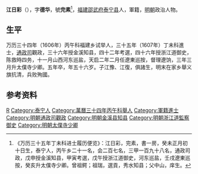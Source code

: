 '''江日彩'''（{{bd|1570年||1625年||}}），字'''德华'''，號'''完素'''<ref>《万历三十五年丁未科进士履历便览》：江日彩，完素，書一房，癸未正月初十日生，泰宁人，丙午乡二十一名，会二百七名，三甲一百九十八名，通政司政，戊申授金溪知县，甲寅考選，戊午授浙江道御史，河东巡盐，壬戌遼東巡按，癸亥升太僕寺少卿。曾祖鳄；祖瑞，選貢，秀水知县；父中山，庠生。</ref>，[[福建|福建]][[邵武府|邵武府]][[泰宁县|泰宁县]]人，軍籍，[[明朝|明朝]]政治人物。

== 生平 ==
万历三十四年（1606年）丙午科福建乡试举人，三十五年（1607年）丁未科進士，[[通政司|通政司]]觀政，三十六年授金溪知县，四十二年考選，四十六年授浙江道御史，陈救時四务，十一月山西河东巡盐，天启二年二月任遼東巡按，督理遼饷，三年三月升太僕寺少卿。五年卒，年五十六岁。子江豫、江復，俱諸生，明末在家乡舉义旗抗清，兵败殉國。

==参考资料==
{{reflist}}

{{萬曆三十五年丁未科殿試金榜}}

{{Authority control}}

{{DEFAULTSORT:}}
[[Category:江姓|R]]
[[Category:泰宁人|Category:泰宁人]]
[[Category:萬曆三十四年丙午科舉人|Category:萬曆三十四年丙午科舉人]]
[[Category:軍籍進士|Category:軍籍進士]]
[[Category:明朝通政司觀政|Category:明朝通政司觀政]]
[[Category:明朝金溪县知县|Category:明朝金溪县知县]]
[[Category:明朝浙江道監察御史|Category:明朝浙江道監察御史]]
[[Category:明朝太僕寺少卿|Category:明朝太僕寺少卿]]


{{明朝人物小作品}}